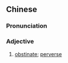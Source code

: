==Chinese==
{{zh-forms|s=顽梗}}

===Pronunciation===
{{zh-pron
|m=wángěng
|c=waan4 gang2
|cat=v
}}

===Adjective===
{{zh-adj}}

# [[obstinate]]; [[perverse]]